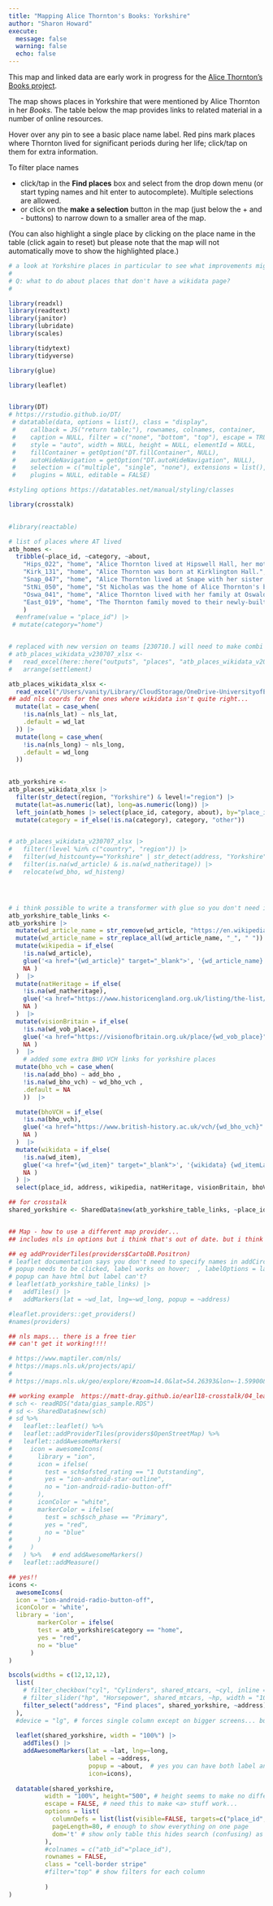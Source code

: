 ```yaml
---
title: "Mapping Alice Thornton's Books: Yorkshire"
author: "Sharon Howard"
execute: 
  message: false
  warning: false
  echo: false
---
```



This map and linked data are early work in progress for the [Alice Thornton's Books project](https://thornton.kdl.kcl.ac.uk/).

The map shows places in Yorkshire that were mentioned by Alice Thornton in her *Books*. The table below the map provides links to related material in a number of online resources. 

Hover over any pin to see a basic place name label. Red pins mark places where Thornton lived for significant periods during her life; click/tap on them for extra information. 

To filter place names

- click/tap in the **Find places** box and select from the drop down menu (or start typing names and hit enter to autocomplete). Multiple selections are allowed.
- or click on the **make a selection** button in the map (just below the + and - buttons) to narrow down to a smaller area of the map.

(You can also highlight a single place by clicking on the place name in the table (click again to reset) but please note that the map will not automatically move to show the highlighted place.)


```r
# a look at Yorkshire places in particular to see what improvements might be needed
# 
# Q: what to do about places that don't have a wikidata page?
# 

library(readxl)
library(readtext)
library(janitor)
library(lubridate)
library(scales)

library(tidytext)
library(tidyverse)

library(glue)

library(leaflet)


library(DT)
# https://rstudio.github.io/DT/
 # datatable(data, options = list(), class = "display",
 #    callback = JS("return table;"), rownames, colnames, container,
 #    caption = NULL, filter = c("none", "bottom", "top"), escape = TRUE,
 #    style = "auto", width = NULL, height = NULL, elementId = NULL,
 #    fillContainer = getOption("DT.fillContainer", NULL),
 #    autoHideNavigation = getOption("DT.autoHideNavigation", NULL),
 #    selection = c("multiple", "single", "none"), extensions = list(),
 #    plugins = NULL, editable = FALSE)

#styling options https://datatables.net/manual/styling/classes

library(crosstalk)

 
#library(reactable)
```


```r

# list of places where AT lived
atb_homes <- 
  tribble(~place_id, ~category, ~about,
    "Hips_022", "home", "Alice Thornton lived at Hipswell Hall, her mother's jointure property, from 1644 to 1660.",
    "Kirk_131", "home", "Alice Thornton was born at Kirklington Hall.",
    "Snap_047", "home", "Alice Thornton lived at Snape with her sister Katherine Danby for several months between 1643 and 1644.",
    "StNi_050", "home", "St Nicholas was the home of Alice Thornton's beloved aunt, Anne Norton. She often stayed with the Nortons in Richmond.",
    "Oswa_041", "home", "Alice Thornton lived with her family at Oswaldkirk between 1660 and 1662 while the Thorntons' new house at East Newton was being built.",
    "East_019", "home", "The Thornton family moved to their newly-built home at East Newton in summer 1662."
    ) 
  #enframe(value = "place_id") |>
 # mutate(category="home")


# replaced with new version on teams [230710.] will need to make combi lat/long which isn't in new version.
# atb_places_wikidata_v230707_xlsx <-
#   read_excel(here::here("outputs", "places", "atb_places_wikidata_v20230707.xlsx")) |>
#   arrange(settlement)

atb_places_wikidata_xlsx <-
  read_excel("/Users/vanity/Library/CloudStorage/OneDrive-UniversityofEdinburgh/General/Ographies/atb_places_v20230710.xlsx") |>
## add nls coords for the ones where wikidata isn't quite right...
  mutate(lat = case_when(
    !is.na(nls_lat) ~ nls_lat,
    .default = wd_lat
  )) |>
  mutate(long = case_when(
    !is.na(nls_long) ~ nls_long,
    .default = wd_long
  ))

    
atb_yorkshire <-
atb_places_wikidata_xlsx |>
  filter(str_detect(region, "Yorkshire") & level!="region") |>
  mutate(lat=as.numeric(lat), long=as.numeric(long)) |>
  left_join(atb_homes |> select(place_id, category, about), by="place_id") |>
  mutate(category = if_else(!is.na(category), category, "other"))


# atb_places_wikidata_v230707_xlsx |>
#   filter(!level %in% c("country", "region")) |> 
#   filter(wd_histcounty=="Yorkshire" | str_detect(address, "Yorkshire")) |>
#   filter(is.na(wd_article) & is.na(wd_natheritage)) |>
#   relocate(wd_bho, wd_histeng)




# i think possible to write a transformer with glue so you don't need if_else but even like this it's still clearer than pasting...
atb_yorkshire_table_links <-
atb_yorkshire |>
  mutate(wd_article_name = str_remove(wd_article, "https://en.wikipedia.org/wiki/")) |>
  mutate(wd_article_name = str_replace_all(wd_article_name, "_", " ")) |>
  mutate(wikipedia = if_else(
    !is.na(wd_article),
    glue('<a href="{wd_article}" target="_blank">', '{wd_article_name}', '</a>') , 
    NA )
  )  |>
  mutate(natHeritage = if_else(
    !is.na(wd_natheritage),
    glue('<a href="https://www.historicengland.org.uk/listing/the-list/list-entry/{wd_natheritage}" target="_blank">', '{wd_natheritage}', '</a>') , 
    NA )
  )  |>
  mutate(visionBritain = if_else(
    !is.na(wd_vob_place),
    glue('<a href="https://visionofbritain.org.uk/place/{wd_vob_place}" target="_blank">', '{wd_vob_place}', '</a>') , 
    NA )
  )  |>
    # added some extra BHO VCH links for yorkshire places
  mutate(bho_vch = case_when(
    !is.na(add_bho) ~ add_bho ,
    !is.na(wd_bho_vch) ~ wd_bho_vch , 
    .default = NA 
    ))  |>

  mutate(bhoVCH = if_else(
    !is.na(bho_vch),
    glue('<a href="https://www.british-history.ac.uk/vch/{wd_bho_vch}" target="_blank">', '{bho_vch}', '</a>') , 
    NA )
  )  |>
  mutate(wikidata = if_else(
    !is.na(wd_item),
    glue('<a href="{wd_item}" target="_blank">', '{wikidata} {wd_itemLabel}', '</a>') , 
    NA )
  ) |>
  select(place_id, address, wikipedia, natHeritage, visionBritain, bhoVCH, wikidata, lat, long, category, about)

## for crosstalk
shared_yorkshire <- SharedData$new(atb_yorkshire_table_links, ~place_id)



```


```r
## Map - how to use a different map provider...
## includes nls in options but i think that's out of date. but i think there might be other ways to get stuff...

## eg addProviderTiles(providers$CartoDB.Positron)
# leaflet documentation says you don't need to specify names in addCircles if they're called lat and long. but not true...
# popup needs to be clicked, label works on hover;  , labelOptions = labelOptions(noHide = T) to show all the time.
# popup can have html but label can't?
# leaflet(atb_yorkshire_table_links) |> 
#   addTiles() |> 
#   addMarkers(lat = ~wd_lat, lng=~wd_long, popup = ~address)
```


```r
#leaflet.providers::get_providers()
#names(providers)
```

```r
## nls maps... there is a free tier
## can't get it working!!!!

# https://www.maptiler.com/nls/
# https://maps.nls.uk/projects/api/
# 
# https://maps.nls.uk/geo/explore/#zoom=14.0&lat=54.26393&lon=-1.59900&layers=1&b=1&marker=54.263929,-1.599004
```





    
```r
## working example  https://matt-dray.github.io/earl18-crosstalk/04_leaflet-flexdash-dt-crosstalk.html
# sch <- readRDS("data/gias_sample.RDS")
# sd <- SharedData$new(sch)
# sd %>% 
#   leaflet::leaflet() %>%
#   leaflet::addProviderTiles(providers$OpenStreetMap) %>% 
#   leaflet::addAwesomeMarkers(
#     icon = awesomeIcons(
#       library = "ion",
#       icon = ifelse(
#         test = sch$ofsted_rating == "1 Outstanding",
#         yes = "ion-android-star-outline",
#         no = "ion-android-radio-button-off"
#       ),
#       iconColor = "white",
#       markerColor = ifelse(
#         test = sch$sch_phase == "Primary", 
#         yes = "red",
#         no = "blue"
#       )
#     )
#   ) %>%   # end addAwesomeMarkers()
#   leaflet::addMeasure()

## yes!!
icons <- 
  awesomeIcons(
  icon = "ion-android-radio-button-off",
  iconColor = 'white',
  library = 'ion',
        markerColor = ifelse(
        test = atb_yorkshire$category == "home", 
        yes = "red",
        no = "blue"
      )
)

```


```r

bscols(widths = c(12,12,12),
  list(
    # filter_checkbox("cyl", "Cylinders", shared_mtcars, ~cyl, inline = TRUE),
    # filter_slider("hp", "Horsepower", shared_mtcars, ~hp, width = "100%"),
    filter_select("address", "Find places", shared_yorkshire, ~address)
  ),
  #device = "lg", # forces single column except on bigger screens... but really want always single column?
  
  leaflet(shared_yorkshire, width = "100%") |> 
    addTiles() |> 
    addAwesomeMarkers(lat = ~lat, lng=~long, 
                      label = ~address, 
                      popup = ~about,  # yes you can have both label and popup
                      icon=icons),
  
  datatable(shared_yorkshire,
          width = "100%", height="500", # height seems to make no difference on web page, only in preview ???
          escape = FALSE, # need this to make <a> stuff work...
          options = list(
            columnDefs = list(list(visible=FALSE, targets=c("place_id", "lat", "long", "category", "about")) ), # hide named columns
            pageLength=80, # enough to show everything on one page
            dom='t' # show only table this hides search (confusing) as well as pagination stuff (not needed if single page). 
          ),
          #colnames = c("atb_id"="place_id"),
          rownames = FALSE,
          class = "cell-border stripe"
          #filter="top" # show filters for each column
  
          )
)
```

